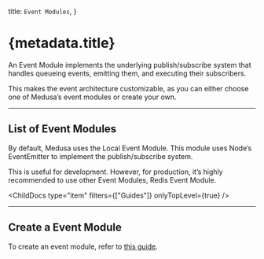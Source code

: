 
  title: `Event Modules`,
}

# {metadata.title}

An Event Module implements the underlying publish/subscribe system that handles queueing events, emitting them, and executing their subscribers. 

This makes the event architecture customizable, as you can either choose one of Medusa’s event modules or create your own.

---

## List of Event Modules

By default, Medusa uses the Local Event Module. This module uses Node’s EventEmitter to implement the publish/subscribe system.

This is useful for development. However, for production, it’s highly recommended to use other Event Modules, Redis Event Module.

<ChildDocs type="item" filters={["Guides"]} onlyTopLevel={true} />

---

## Create a Event Module

To create an event module, refer to [this guide](./create/page.mdx).
